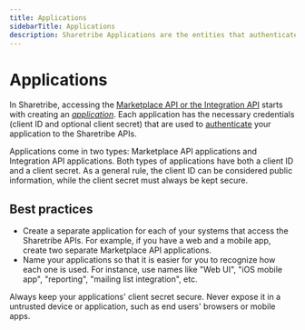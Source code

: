 ```yaml
---
title: Applications
sidebarTitle: Applications
description: Sharetribe Applications are the entities that authenticate to and access the Sharetribe APIs.
---
```



# Applications

In Sharetribe, accessing the
[Marketplace API or the Integration API](/concepts/marketplace-api-integration-api/)
starts with creating an
[_application_](https://console.sharetribe.com/advanced/applications).
Each application has the necessary credentials (client ID and optional
client secret) that are used to
[authenticate](/concepts/authentication-api/) your application to the
Sharetribe APIs.

Applications come in two types: Marketplace API applications and
Integration API applications. Both types of applications have both a
client ID and a client secret. As a general rule, the client ID can be
considered public information, while the client secret must always be
kept secure.

## Best practices

- Create a separate application for each of your systems that access the
  Sharetribe APIs. For example, if you have a web and a mobile app,
  create two separate Marketplace API applications.
- Name your applications so that it is easier for you to recognize how
  each one is used. For instance, use names like "Web UI", "iOS mobile
  app", "reporting", "mailing list integration", etc.

<Callout type="warning">

Always keep your applications' client secret secure. Never expose it in
a untrusted device or application, such as end users' browsers or mobile
apps.

</Callout>
